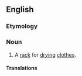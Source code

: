 {{also|clothes-maiden}}
==English==

===Etymology===
{{rfe|lang=en}}

===Noun===
{{en-noun|head=[[clothes]] [[maiden]]}}

# A [[rack]] for [[dry]]ing [[clothes]].

====Translations====
{{trans-see|rack for drying clothes|clotheshorse}}
